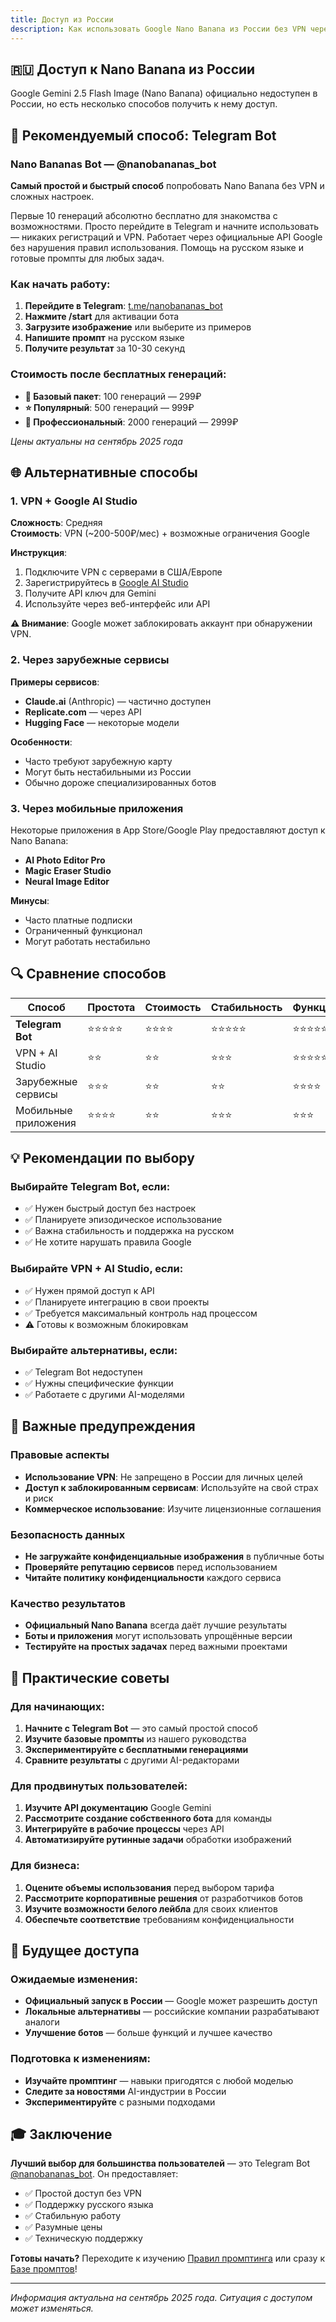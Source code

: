 ```yaml
---
title: Доступ из России
description: Как использовать Google Nano Banana из России без VPN через телеграм-бот и альтернативные способы
---
```



## 🇷🇺 Доступ к Nano Banana из России

Google Gemini 2.5 Flash Image (Nano Banana) официально недоступен в России, но есть несколько способов получить к нему доступ.

## 🤖 Рекомендуемый способ: Telegram Bot

### Nano Bananas Bot — @nanobananas_bot

**Самый простой и быстрый способ** попробовать Nano Banana без VPN и сложных настроек.

<CardGrid>
  <Card title="🎁 Бесплатные генерации" icon="star">
    Первые 10 генераций абсолютно бесплатно для знакомства с возможностями.
  </Card>
  <Card title="🚀 Быстрый доступ" icon="rocket">
    Просто перейдите в Telegram и начните использовать — никаких регистраций и VPN.
  </Card>
  <Card title="🛡️ Безопасность" icon="shield">
    Работает через официальные API Google без нарушения правил использования.
  </Card>
  <Card title="💬 Поддержка" icon="chat">
    Помощь на русском языке и готовые промпты для любых задач.
  </Card>
</CardGrid>

### Как начать работу:

1. **Перейдите в Telegram**: [t.me/nanobananas_bot](https://t.me/nanobananas_bot)
2. **Нажмите /start** для активации бота
3. **Загрузите изображение** или выберите из примеров
4. **Напишите промпт** на русском языке
5. **Получите результат** за 10-30 секунд

### Стоимость после бесплатных генераций:

- **💎 Базовый пакет**: 100 генераций — 299₽
- **⭐ Популярный**: 500 генераций — 999₽  
- **🚀 Профессиональный**: 2000 генераций — 2999₽

*Цены актуальны на сентябрь 2025 года*

## 🌐 Альтернативные способы

### 1. VPN + Google AI Studio

**Сложность**: Средняя  
**Стоимость**: VPN (~200-500₽/мес) + возможные ограничения Google

**Инструкция**:
1. Подключите VPN с серверами в США/Европе
2. Зарегистрируйтесь в [Google AI Studio](https://aistudio.google.com/)
3. Получите API ключ для Gemini
4. Используйте через веб-интерфейс или API

**⚠️ Внимание**: Google может заблокировать аккаунт при обнаружении VPN.

### 2. Через зарубежные сервисы

**Примеры сервисов**:
- **Claude.ai** (Anthropic) — частично доступен
- **Replicate.com** — через API
- **Hugging Face** — некоторые модели

**Особенности**:
- Часто требуют зарубежную карту
- Могут быть нестабильными из России
- Обычно дороже специализированных ботов

### 3. Через мобильные приложения

Некоторые приложения в App Store/Google Play предоставляют доступ к Nano Banana:

- **AI Photo Editor Pro**
- **Magic Eraser Studio**  
- **Neural Image Editor**

**Минусы**:
- Часто платные подписки
- Ограниченный функционал
- Могут работать нестабильно

## 🔍 Сравнение способов

| Способ | Простота | Стоимость | Стабильность | Функционал |
|--------|----------|-----------|--------------|------------|
| **Telegram Bot** | ⭐⭐⭐⭐⭐ | ⭐⭐⭐⭐ | ⭐⭐⭐⭐⭐ | ⭐⭐⭐⭐⭐ |
| VPN + AI Studio | ⭐⭐ | ⭐⭐ | ⭐⭐⭐ | ⭐⭐⭐⭐⭐ |
| Зарубежные сервисы | ⭐⭐⭐ | ⭐⭐ | ⭐⭐ | ⭐⭐⭐⭐ |
| Мобильные приложения | ⭐⭐⭐⭐ | ⭐⭐ | ⭐⭐⭐ | ⭐⭐⭐ |

## 💡 Рекомендации по выбору

### Выбирайте Telegram Bot, если:
- ✅ Нужен быстрый доступ без настроек
- ✅ Планируете эпизодическое использование
- ✅ Важна стабильность и поддержка на русском
- ✅ Не хотите нарушать правила Google

### Выбирайте VPN + AI Studio, если:
- ✅ Нужен прямой доступ к API
- ✅ Планируете интеграцию в свои проекты
- ✅ Требуется максимальный контроль над процессом
- ⚠️ Готовы к возможным блокировкам

### Выбирайте альтернативы, если:
- ✅ Telegram Bot недоступен
- ✅ Нужны специфические функции
- ✅ Работаете с другими AI-моделями

## 🚨 Важные предупреждения

### Правовые аспекты
- **Использование VPN**: Не запрещено в России для личных целей
- **Доступ к заблокированным сервисам**: Используйте на свой страх и риск
- **Коммерческое использование**: Изучите лицензионные соглашения

### Безопасность данных
- **Не загружайте конфиденциальные изображения** в публичные боты
- **Проверяйте репутацию сервисов** перед использованием
- **Читайте политику конфиденциальности** каждого сервиса

### Качество результатов
- **Официальный Nano Banana** всегда даёт лучшие результаты
- **Боты и приложения** могут использовать упрощённые версии
- **Тестируйте на простых задачах** перед важными проектами

## 🎯 Практические советы

### Для начинающих:
1. **Начните с Telegram Bot** — это самый простой способ
2. **Изучите базовые промпты** из нашего руководства
3. **Экспериментируйте с бесплатными генерациями**
4. **Сравните результаты** с другими AI-редакторами

### Для продвинутых пользователей:
1. **Изучите API документацию** Google Gemini
2. **Рассмотрите создание собственного бота** для команды
3. **Интегрируйте в рабочие процессы** через API
4. **Автоматизируйте рутинные задачи** обработки изображений

### Для бизнеса:
1. **Оцените объемы использования** перед выбором тарифа
2. **Рассмотрите корпоративные решения** от разработчиков ботов
3. **Изучите возможности белого лейбла** для своих клиентов
4. **Обеспечьте соответствие** требованиям конфиденциальности

## 🔮 Будущее доступа

### Ожидаемые изменения:
- **Официальный запуск в России** — Google может разрешить доступ
- **Локальные альтернативы** — российские компании разрабатывают аналоги
- **Улучшение ботов** — больше функций и лучшее качество

### Подготовка к изменениям:
- **Изучайте промптинг** — навыки пригодятся с любой моделью
- **Следите за новостями** AI-индустрии в России
- **Экспериментируйте** с разными подходами

## 🎓 Заключение

**Лучший выбор для большинства пользователей** — это Telegram Bot [@nanobananas_bot](https://t.me/nanobananas_bot). Он предоставляет:

- ✅ Простой доступ без VPN
- ✅ Поддержку русского языка  
- ✅ Стабильную работу
- ✅ Разумные цены
- ✅ Техническую поддержку

**Готовы начать?** Переходите к изучению [Правил промптинга](/prompting-rules/) или сразу к [Базе промптов](/prompts/background/)!

---

*Информация актуальна на сентябрь 2025 года. Ситуация с доступом может изменяться.*

